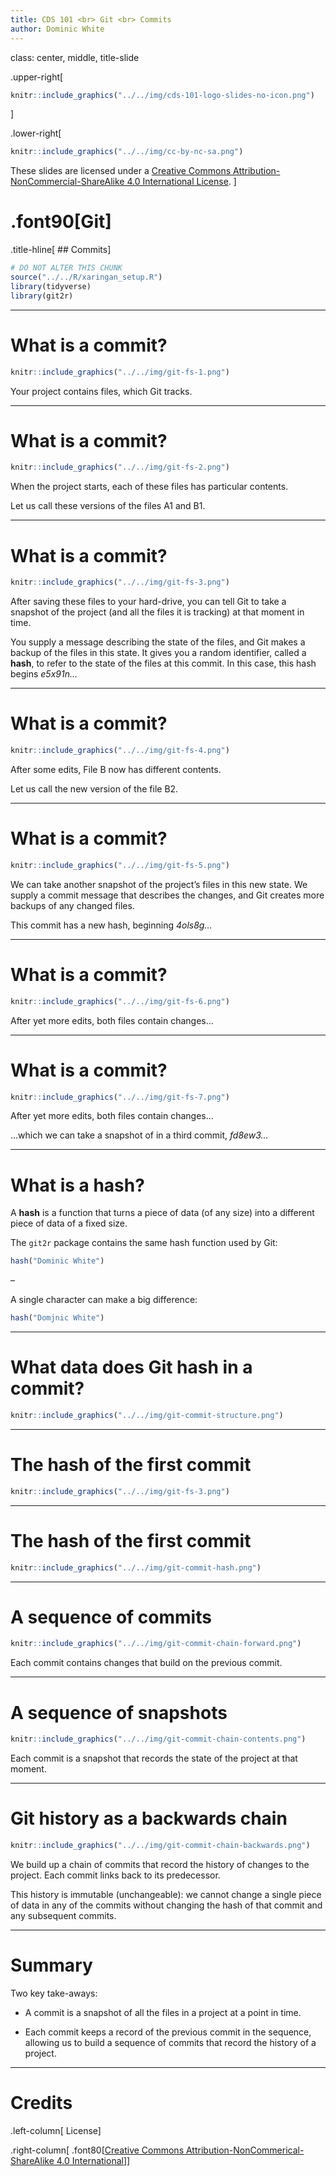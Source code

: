 ```yaml
---
title: CDS 101 <br> Git <br> Commits
author: Dominic White
---
```


class: center, middle, title-slide

.upper-right[
```r
knitr::include_graphics("../../img/cds-101-logo-slides-no-icon.png")
```
]

.lower-right[
```r
knitr::include_graphics("../../img/cc-by-nc-sa.png")
```

These slides are licensed under a [Creative Commons Attribution-NonCommercial-ShareAlike 4.0 International License](http://creativecommons.org/licenses/by-nc-sa/4.0/).
]

# .font90[Git]
.title-hline[
## Commits
]

```r
# DO NOT ALTER THIS CHUNK
source("../../R/xaringan_setup.R")
library(tidyverse)
library(git2r)
```

---

# What is a commit?

```r
knitr::include_graphics("../../img/git-fs-1.png")
```

Your project contains files, which Git tracks.

---

# What is a commit?

```r
knitr::include_graphics("../../img/git-fs-2.png")
```

When the project starts, each of these files has particular contents.

Let us call these versions of the files A1 and B1.

---

# What is a commit?

```r
knitr::include_graphics("../../img/git-fs-3.png")
```

After saving these files to your hard-drive, you can tell Git to take a snapshot of the project (and all the files it is tracking) at that moment in time.

You supply a message describing the state of the files, and Git makes a backup of the files in this state. It gives you a random identifier, called a **hash**, to refer to the state of the files at this commit. In this case, this hash begins *e5x91n...*

---

# What is a commit?

```r
knitr::include_graphics("../../img/git-fs-4.png")
```

After some edits, File B now has different contents.

Let us call the new version of the file B2.

---

# What is a commit?

```r
knitr::include_graphics("../../img/git-fs-5.png")
```

We can take another snapshot of the project's files in this new state. We supply a commit message that describes the changes, and Git creates more backups of any changed files.

This commit has a new hash, beginning *4ols8g...*

---

# What is a commit?

```r
knitr::include_graphics("../../img/git-fs-6.png")
```

After yet more edits, both files contain changes...

---

# What is a commit?

```r
knitr::include_graphics("../../img/git-fs-7.png")
```

After yet more edits, both files contain changes...

...which we can take a snapshot of in a third commit, *fd8ew3...*

---

# What is a hash?

A **hash** is a function that turns a piece of data (of any size) into a different piece of data of a fixed size.

The `git2r` package contains the same hash function used by Git:

```r
hash("Dominic White")
```

--

A single character can make a big difference:

```r
hash("Domjnic White")
```


---

# What data does Git hash in a commit?

```r
knitr::include_graphics("../../img/git-commit-structure.png")
```

---

# The hash of the first commit

```r
knitr::include_graphics("../../img/git-fs-3.png")
```

---

# The hash of the first commit

```r
knitr::include_graphics("../../img/git-commit-hash.png")
```

---

# A sequence of commits

```r
knitr::include_graphics("../../img/git-commit-chain-forward.png")
```

Each commit contains changes that build on the previous commit.

---

# A sequence of snapshots

```r
knitr::include_graphics("../../img/git-commit-chain-contents.png")
```

Each commit is a snapshot that records the state of the project at that moment.

---

# Git history as a backwards chain

```r
knitr::include_graphics("../../img/git-commit-chain-backwards.png")
```

We build up a chain of commits that record the history of changes to the project. Each commit links back to its predecessor.

This history is immutable (unchangeable): we cannot change a single piece of data in any of the commits without changing the hash of that commit and any subsequent commits.

---

# Summary

Two key take-aways:

* A commit is a snapshot of all the files in a project at a point in time.

* Each commit keeps a record of the previous commit in the sequence, allowing us to build a sequence of commits that record the history of a project.

---

# Credits

.left-column[
License
]

.right-column[
.font80[[Creative Commons Attribution-NonCommerical-ShareAlike 4.0 International](https://creativecommons.org/licenses/by-nc-sa/4.0/)]
]

